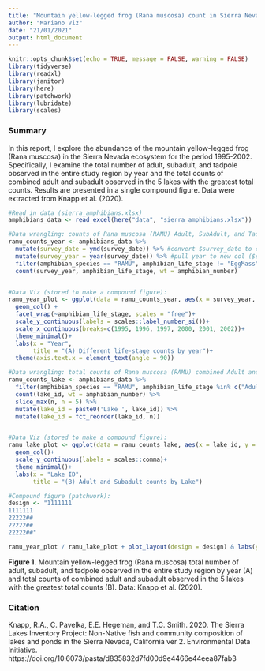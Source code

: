 ```yaml
---
title: "Mountain yellow-legged frog (Rana muscosa) count in Sierra Nevada, California (1995 - 2002)"
author: "Mariano Viz"
date: "21/01/2021"
output: html_document
---
```


```r
knitr::opts_chunk$set(echo = TRUE, message = FALSE, warning = FALSE)
library(tidyverse)
library(readxl)
library(janitor)
library(here)
library(patchwork)
library(lubridate)
library(scales)

```

### Summary
In this report, I explore the abundance of the mountain yellow-legged frog (Rana muscosa) in the Sierra Nevada ecosystem for the period 1995-2002. Specifically, I examine the total number of adult, subadult, and tadpole observed in the entire study region by year and the total counts of combined adult and subadult observed in the 5 lakes with the greatest total counts. Results are presented in a single compound figure. Data were extracted from Knapp et al. (2020).



```r
#Read in data (sierra_amphibians.xlsx)
amphibians_data <- read_excel(here("data", "sierra_amphibians.xlsx"))

```




```r
#Data wrangling: counts of Rana muscosa (RAMU) Adult, SubAdult, and Tadpole observed in the entire study region by year
ramu_counts_year <- amphibians_data %>% 
  mutate(survey_date = ymd(survey_date)) %>% #convert $survey_date to class date
  mutate(survey_year = year(survey_date)) %>% #pull year to new col ($survey_year)
  filter(amphibian_species == "RAMU", amphibian_life_stage != "EggMass") %>% 
  count(survey_year, amphibian_life_stage, wt = amphibian_number)


#Data Viz (stored to make a compound figure): 
ramu_year_plot <- ggplot(data = ramu_counts_year, aes(x = survey_year, y = n)) +
  geom_col() +
  facet_wrap(~amphibian_life_stage, scales = "free")+
  scale_y_continuous(labels = scales::label_number_si())+
  scale_x_continuous(breaks=c(1995, 1996, 1997, 2000, 2001, 2002))+
  theme_minimal()+
  labs(x = "Year",
       title = "(A) Different life-stage counts by year")+
  theme(axis.text.x = element_text(angle = 90))


```




```r
#Data wrangling: total counts of Rana muscosa (RAMU) combined Adult and SubAdult and selection of the 5 lakes with the greatest total counts
ramu_counts_lake <- amphibians_data %>% 
  filter(amphibian_species == "RAMU", amphibian_life_stage %in% c("Adult", "SubAdult")) %>% 
  count(lake_id, wt = amphibian_number) %>% 
  slice_max(n, n = 5) %>% 
  mutate(lake_id = paste0('Lake ', lake_id)) %>% 
  mutate(lake_id = fct_reorder(lake_id, n))


#Data Viz (stored to make a compound figure): 
ramu_lake_plot <- ggplot(data = ramu_counts_lake, aes(x = lake_id, y = n)) +
  geom_col()+
  scale_y_continuous(labels = scales::comma)+
  theme_minimal()+
  labs(x = "Lake ID",
       title = "(B) Adult and Subadult counts by Lake")


```






```r
#Compound figure (patchwork):
design <- "1111111
1111111
22222##
22222##
22222##"

ramu_year_plot / ramu_lake_plot + plot_layout(design = design) & labs(y = "Count")

```
 

**Figure 1.** Mountain yellow-legged frog (Rana muscosa) total number of adult, subadult, and tadpole observed in the entire study region by year (A) and total counts of combined adult and subadult observed in the 5 lakes with the greatest total counts (B). Data: Knapp et al. (2020).







### Citation

Knapp, R.A., C. Pavelka, E.E. Hegeman, and T.C. Smith. 2020. The Sierra Lakes Inventory Project: Non-Native fish and community composition of lakes and ponds in the Sierra Nevada, California ver 2. Environmental Data Initiative.
https://doi.org/10.6073/pasta/d835832d7fd00d9e4466e44eea87fab3






